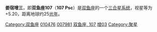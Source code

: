 {{Starbox begin
| name = 娄宿增三（双鱼座107）<br>107 Psc
}}
{{Starbox observe
| epoch = [[J2000.0|J2000.0]]
| constell = [[双鱼座|双鱼座]]
| 星官 = [[娄宿|娄宿]] [[娄_(星官)|娄]]
| ra = {{RA| 1| 42| 29.76}}
| dec = {{DEC| +20| 16| 6.60}}
| appmag_v =  5.20
}}
{{Starbox character
| class =  K1V
| b-v =  +0.84
| u-b =  +0.48
| variable = [[变星|变星]]
}}
{{Starbox astrometry
| radial_v =  -33.5
| prop_mo_ra = -302.42
| prop_mo_dec = -678.88
| parallax = 132.76
| p_error = 0.50
| absmag_v = 5.82
}}
{{Starbox catalog
| names = [[SAO星表|SAO]] 74883，[[HD星表|HD]] 10476，[[HR星表|HR]] 493，[[依巴谷星表|HIP]] 7981
}}
{{Starbox reference |Simbad= 107+Psc}}
{{Starbox end}}

'''娄宿增三'''，即'''双鱼座107'''（'''107 Psc'''）是[[双鱼座|双鱼座]]的一个[[恒星系统|三合星系统]]，视星等为+5.20，距离地球约25[[光年|光年]]。

{{stars of Pisces}}
{{星官|娄宿|3|15}}
[[Category:双鱼座|Category:双鱼座]]
[[Category:HD和HDE天體|010476]]
[[Category:HIP天體|007981]]
[[Category:佛氏天體|双鱼座, 107]]
[[Category:娄_(星官)|增03]]
[[Category:聚星|Category:聚星]]